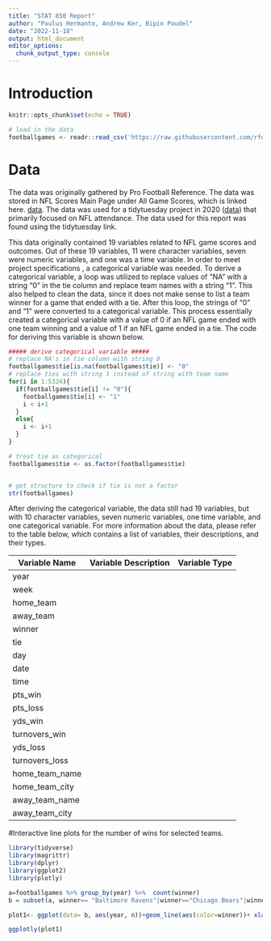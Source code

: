 ```yaml
---
title: "STAT 850 Report"
author: "Paulus Hermanto, Andrew Ker, Bipin Poudel"
date: "2022-11-18"
output: html_document
editor_options: 
  chunk_output_type: console
---
```


# Introduction
```r
knitr::opts_chunk$set(echo = TRUE)

# load in the data
footballgames <- readr::read_csv('https://raw.githubusercontent.com/rfordatascience/tidytuesday/master/data/2020/2020-02-04/games.csv')
```


# Data
The data was originally gathered by Pro Football Reference. The data was stored in NFL Scores Main Page under All Game
Scores, which is linked here. [data](https://www.pro-football-reference.com/boxscores/game-scores.htm). The data was
used for a tidytuesday project in 2020
([data](https://github.com/rfordatascience/tidytuesday/blob/master/data/2020/2020-02-04/readme.md#gamescsv)) that 
primarily focused on NFL attendance. The data used for this report was found using the tidytuesday link.

This data originally contained 19 variables related to NFL game scores and outcomes. Out of these 19 variables, 11 were
character variables, seven were numeric variables, and one was a time variable. In order to meet project specifications
, a categorical variable was needed. To derive a categorical variable, a loop was utilized to replace values of "NA"
with a string "0" in the tie column and replace team names with a string "1". This also helped to clean the data, since
it does not make sense to list a team winner for a game that ended with a tie. After this loop, the strings of "0" and
"1" were converted to a categorical variable. This process essentially created a categorical variable with a value of 0
if an NFL game ended with one team winning and a value of 1 if an NFL game ended in a tie. The code for deriving this 
variable is shown below.

```r
##### derive categorical variable #####
# replace NA's in tie column with string 0
footballgames$tie[is.na(footballgames$tie)] <- "0"
# replace ties with string 1 instead of string with team name
for(i in 1:5324){
  if(footballgames$tie[i] != "0"){
    footballgames$tie[i] <- "1"
    i < i+1
  }
  else{
    i <- i+1
  }
}

# treat tie as categorical
footballgames$tie <- as.factor(footballgames$tie)


# get structure to check if tie is not a factor
str(footballgames)
```

After deriving the categorical variable, the data still had 19 variables, but with 10 character variables, seven
numeric variables, one time variable, and one categorical variable. For more information about the data, please refer
to the table below, which contains a list of variables, their descriptions, and their types.

Variable Name | Variable Description | Variable Type
------------- | -------------------- | -------------
year |
week |
home_team |
away_team |
winner |
tie |
day |
date |
time |
pts_win |
pts_loss |
yds_win |
turnovers_win |
yds_loss |
turnovers_loss |
home_team_name |
home_team_city |
away_team_name |
away_team_city |


#Interactive line plots for the number of wins for selected teams. 
```r
library(tidyverse)
library(magrittr)
library(dplyr)
library(ggplot2)
library(plotly)

a=footballgames %>% group_by(year) %>%  count(winner)
b = subset(a, winner== "Baltimore Ravens"|winner=="Chicago Bears"|winner=="Denver Broncos"|winner=="Miami Dolphins"|winner=="New England Patriots")

plot1<- ggplot(data= b, aes(year, n))+geom_line(aes(color=winner))+ xlab("Year")+ylab("Number of wins")+ggtitle("Number of games won by selected teams each year")

ggplotly(plot1)

```
